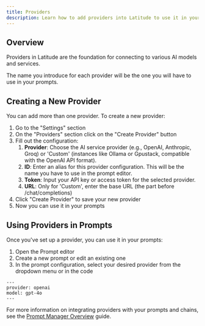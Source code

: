 ```yaml
---
title: Providers
description: Learn how to add providers into Latitude to use it in your prompts.
---
```


## Overview

Providers in Latitude are the foundation for connecting to various AI models and services. 

The name you introduce for each provider will be the one you will have to use in your prompts.

## Creating a New Provider

You can add more than one provider. To create a new provider:

1. Go to the "Settings" section
1. On the "Providers" section click on the "Create Provider" button
1. Fill out the configuration:
    1. **Provider**: Choose the AI service provider (e.g., OpenAI, Anthropic, Groq) or 'Custom' (instances like Ollama or Gpustack, compatible with the OpenAI API format).
    1. **ID**: Enter an alias for this provider configuration. This will be the name you have to use in the prompt editor.
    1. **Token**: Input your API key or access token for the selected provider.
    1. **URL**: Only for 'Custom', enter the base URL (the part before /chat/completions)
1. Click "Create Provider" to save your new provider
1. Now you can use it in your prompts

## Using Providers in Prompts

Once you've set up a provider, you can use it in your prompts:

1. Open the Prompt editor
1. Create a new prompt or edit an existing one
1. In the prompt configuration, select your desired provider from the dropdown menu or in the code

```
---
provider: openai
model: gpt-4o
---
```

For more information on integrating providers with your prompts and chains, see the [Prompt Manager Overview](/guides/prompt-manager/overview) guide.

